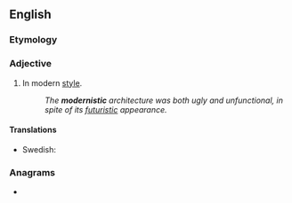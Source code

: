 ==English==

===Etymology===
{{suffix|en|modern|istic}}

===Adjective===
{{en-adj}}

# In modern [[style]].
#: ''The '''modernistic''' architecture was both ugly and unfunctional, in spite of its [[futuristic]] appearance.''

====Translations====
{{trans-top|}}
* Swedish: {{t+|sv|modernistisk}}
{{trans-mid}}
{{trans-bottom}}

===Anagrams===
* {{anagrams|en|crimson tide|monstricide}}
